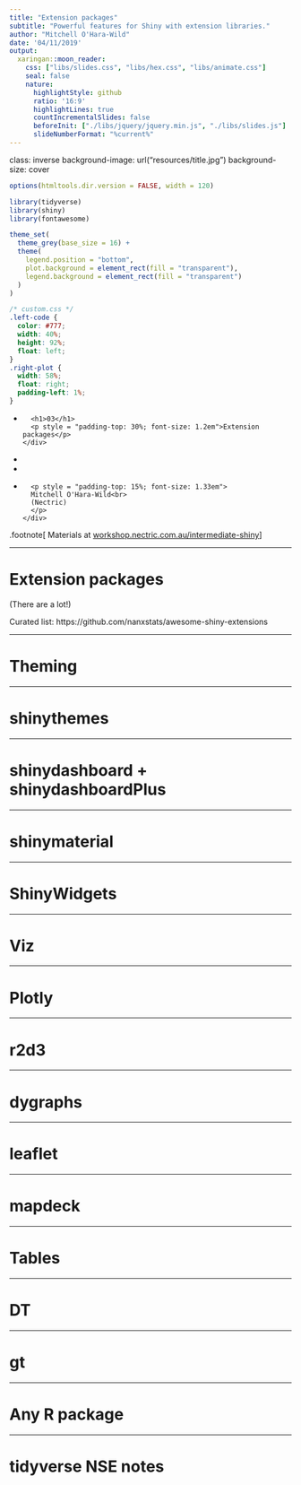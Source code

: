 ```yaml
---
title: "Extension packages"
subtitle: "Powerful features for Shiny with extension libraries."
author: "Mitchell O'Hara-Wild"
date: '04/11/2019'
output:
  xaringan::moon_reader:
    css: ["libs/slides.css", "libs/hex.css", "libs/animate.css"]
    seal: false
    nature:
      highlightStyle: github
      ratio: '16:9'
      highlightLines: true
      countIncrementalSlides: false 
      beforeInit: ["./libs/jquery/jquery.min.js", "./libs/slides.js"]
      slideNumberFormat: "%current%"
---
```

class: inverse
background-image: url("resources/title.jpg")
background-size: cover

```r
options(htmltools.dir.version = FALSE, width = 120)

library(tidyverse)
library(shiny)
library(fontawesome)

theme_set(
  theme_grey(base_size = 16) +
  theme(
    legend.position = "bottom",
    plot.background = element_rect(fill = "transparent"),
    legend.background = element_rect(fill = "transparent")
  )
)
```


```css
/* custom.css */
.left-code {
  color: #777;
  width: 40%;
  height: 92%;
  float: left;
}
.right-plot {
  width: 58%;
  float: right;
  padding-left: 1%;
}
```

<ul class="hextile clr">
	<li>
    <div>
      <h1>03</h1>
      <p style = "padding-top: 30%; font-size: 1.2em">Extension packages</p>
    </div>
  </li>
  <li>
    <img src="resources/shiny.svg" alt=""/>
  </li>
  <li></li>
  </li>
  <li>
    <div>
      <p style = "padding-top: 15%; font-size: 1.33em">
      Mitchell O'Hara‑Wild<br>
      (Nectric)
      </p>
    </div>
  </li>
</ul>

.footnote[
Materials at [workshop.nectric.com.au/intermediate-shiny](https://workshop.nectric.com.au/intermediate-shiny)
]

---

# Extension packages

(There are a lot!)

Curated list: https://github.com/nanxstats/awesome-shiny-extensions

---

# Theming

---

# shinythemes

---

# shinydashboard + shinydashboardPlus

---

# shinymaterial

---

# ShinyWidgets

---

# Viz

---

# Plotly

---

# r2d3

---

# dygraphs

---

# leaflet

---

# mapdeck

---

# Tables

---

# DT

---

# gt

---

# Any R package

---

# tidyverse NSE notes
